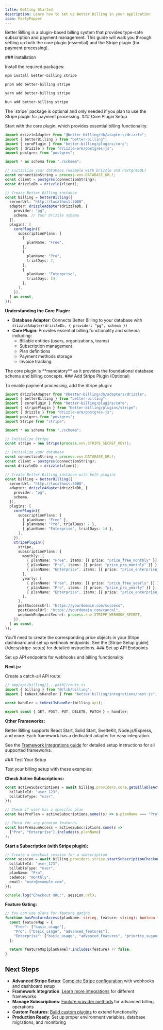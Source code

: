```yaml
---
title: Getting Started
description: Learn how to set up Better Billing in your application
icon: PartyPopper
---
```



Better Billing is a plugin-based billing system that provides type-safe subscription and payment management. This guide will walk you through setting up both the core plugin (essential) and the Stripe plugin (for payment processing).

<Steps>
<Step>
### Installation

Install the required packages:

```bash tab="npm"
npm install better-billing stripe
```

```bash tab="pnpm"
pnpm add better-billing stripe
```

```bash tab="yarn"
yarn add better-billing stripe
```

```bash tab="bun"
bun add better-billing stripe
```

<Callout type="info">
The `stripe` package is optional and only needed if you plan to use the Stripe plugin for payment processing.
</Callout>
</Step>

<Step>
### Core Plugin Setup

Start with the core plugin, which provides essential billing functionality:

```typescript
import drizzleAdapter from "@better-billing/db/adapters/drizzle";
import { betterBilling } from "better-billing";
import { corePlugin } from "better-billing/plugins/core";
import { drizzle } from "drizzle-orm/postgres-js";
import postgres from "postgres";

import * as schema from "./schema";

// Initialize your database (example with Drizzle and PostgreSQL)
const connectionString = process.env.DATABASE_URL!;
const client = postgres(connectionString);
const drizzleDb = drizzle(client);

// Create Better Billing instance
const billing = betterBilling({
  serverUrl: "http://localhost:3000",
  adapter: drizzleAdapter(drizzleDb, {
    provider: "pg",
    schema, // Your Drizzle schema
  }),
  plugins: [
    corePlugin({
      subscriptionPlans: [
        {
          planName: "Free",
        },
        {
          planName: "Pro",
          trialDays: 7,
        },
        {
          planName: "Enterprise",
          trialDays: 14,
        },
      ],
    }),
  ] as const,
});
```

**Understanding the Core Plugin:**

- **Database Adapter**: Connects Better Billing to your database with `drizzleAdapter(drizzleDb, { provider: "pg", schema })`
- **Core Plugin**: Provides essential billing functionality and schema including:
  - Billable entities (users, organizations, teams)
  - Subscription management  
  - Plan definitions
  - Payment methods storage
  - Invoice tracking

<Callout type="warning">
The core plugin is **mandatory** as it provides the foundational database schema and billing concepts.
</Callout>
</Step>

<Step>
### Add Stripe Plugin (Optional)

To enable payment processing, add the Stripe plugin:

```typescript
import drizzleAdapter from "@better-billing/db/adapters/drizzle";
import { betterBilling } from "better-billing";
import { corePlugin } from "better-billing/plugins/core";
import { stripePlugin } from "better-billing/plugins/stripe";
import { drizzle } from "drizzle-orm/postgres-js";
import postgres from "postgres";
import Stripe from "stripe";

import * as schema from "./schema";

// Initialize Stripe
const stripe = new Stripe(process.env.STRIPE_SECRET_KEY!);

// Initialize your database
const connectionString = process.env.DATABASE_URL!;
const client = postgres(connectionString);
const drizzleDb = drizzle(client);

// Create Better Billing instance with both plugins
const billing = betterBilling({
  serverUrl: "http://localhost:3000",
  adapter: drizzleAdapter(drizzleDb, {
    provider: "pg",
    schema,
  }),
  plugins: [
    corePlugin({
      subscriptionPlans: [
        { planName: "Free" },
        { planName: "Pro", trialDays: 7 },
        { planName: "Enterprise", trialDays: 14 },
      ],
    }),
    stripePlugin({
      stripe,
      subscriptionPlans: {
        monthly: [
          { planName: "Free", items: [{ price: "price_free_monthly" }] },
          { planName: "Pro", items: [{ price: "price_pro_monthly" }] },
          { planName: "Enterprise", items: [{ price: "price_enterprise_monthly" }] },
        ],
        yearly: [
          { planName: "Free", items: [{ price: "price_free_yearly" }] },
          { planName: "Pro", items: [{ price: "price_pro_yearly" }] },
          { planName: "Enterprise", items: [{ price: "price_enterprise_yearly" }] },
        ],
      },
      postSuccessUrl: "https://yourdomain.com/success",
      postCancelUrl: "https://yourdomain.com/cancel",
      webhookEndpointSecret: process.env.STRIPE_WEBHOOK_SECRET,
    }),
  ] as const,
});
```

<Callout type="info">
You'll need to create the corresponding price objects in your Stripe dashboard and set up webhook endpoints. See the [Stripe Setup guide](/docs/stripe-setup) for detailed instructions.
</Callout>
</Step>

<Step>
### Set up API Endpoints

Set up API endpoints for webhooks and billing functionality:

**Next.js:**

Create a catch-all API route:

```typescript
// app/api/billing/[...path]/route.ts
import { billing } from "@/lib/billing";
import { toNextJsHandler } from "better-billing/integrations/next-js";

const handler = toNextJsHandler(billing.api);

export const { GET, POST, PUT, DELETE, PATCH } = handler;
```

**Other Frameworks:**

Better Billing supports React Start, Solid Start, SvelteKit, Node.js/Express, and more. Each framework has a dedicated adapter for easy integration.

See the [Framework Integrations guide](/docs/integrations) for detailed setup instructions for all supported frameworks.
</Step>

<Step>
### Test Your Setup

Test your billing setup with these examples:

**Check Active Subscriptions:**

```typescript
const activeSubscriptions = await billing.providers.core.getBillableActiveSubscriptions({
  billableId: "user_123",
  billableType: "user",
});

// Check if user has a specific plan
const hasProPlan = activeSubscriptions.some((s) => s.planName === "Pro");

// Check for any premium features
const hasPremiumAccess = activeSubscriptions.some(s => 
  ["Pro", "Enterprise"].includes(s.planName)
);
```

**Start a Subscription (with Stripe plugin):**

```typescript
// Create a checkout session for a subscription
const session = await billing.providers.stripe.startSubscriptionCheckout({
  billableId: "user_123",
  billableType: "user",
  planName: "Pro",
  cadence: "monthly",
  email: "user@example.com",
});

console.log("Checkout URL:", session.url);
```

**Feature Gating:**

```typescript
// You can use plans for feature gating
function hasFeatureAccess(planName: string, feature: string): boolean {
  const featureMap = {
    "Free": ["basic_usage"],
    "Pro": ["basic_usage", "advanced_features"],
    "Enterprise": ["basic_usage", "advanced_features", "priority_support"]
  };
  
  return featureMap[planName]?.includes(feature) ?? false;
}
```
</Step>
</Steps>

## Next Steps

- **Advanced Stripe Setup**: [Complete Stripe configuration](/docs/stripe-setup) with webhooks and dashboard setup
- **Framework Integration**: [Learn more integrations](/docs/integrations) for different frameworks
- **Manage Subscriptions**: [Explore provider methods](/docs/providers) for advanced billing operations  
- **Custom Features**: [Build custom plugins](/docs/plugin-development) to extend functionality
- **Production Ready**: Set up proper environment variables, database migrations, and monitoring
